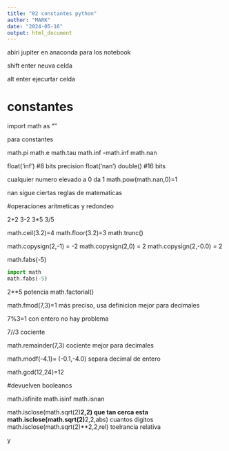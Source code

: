 ```yaml
---
title: "02 constantes python"
author: "MARK"
date: "2024-05-16"
output: html_document
---
```


abiri jupiter en anaconda para los notebook

shift enter  neuva celda

alt enter ejecurtar celda

# constantes

import math as ""

para constantes

math.pi
math.e
math.tau
math.inf
-math.inf
math.nan


float('inf')  #8 bits precision
float('nan')
double()    #16 bits

cualquier numero elevado a 0 da 1
math.pow(math.nan,0)=1

nan sigue ciertas reglas de matematicas

#operaciones aritmeticas y redondeo

2+2
3-2
3*5
3/5

math.ceil(3.2)=4
math.floor(3.2)=3
math.trunc()

math.copysign(2,-1) = -2
math.copysign(2,0) = 2
math.copysign(2,-0.0) = 2

math.fabs(-5)
```python
import math
math.fabs(-5)
```
2**5 potencia
math.factorial()

math.fmod(7,3)=1  más preciso, usa definicion mejor para decimales

7%3=1   con entero no hay problema

7//3 cociente

math.remainder(7,3) cociente mejor para decimales


math.modf(-4.1)= (-0.1,-4.0) separa decimal de entero

math.gcd(12,24)=12

#devuelven booleanos

math.isfinite
math.isinf
math.isnan

math.isclose(math.sqrt(2)**2,2)   que tan cerca esta
math.isclose(math.sqrt(2)**2,2,abs)  cuantos digitos
math.isclose(math.sqrt(2)**2,2,rel)  toelrancia relativa

y







